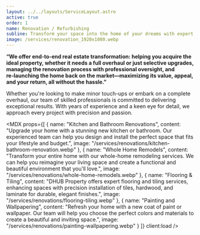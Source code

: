 ```yaml
---
layout: ../../layouts/ServiceLayout.astro
active: true
order: 1
name: Renovation / Refurbishing
subline: Transform your space into the home of your dreams with expert renovation services that bring your vision to life, from minor touch-ups to complete overhauls.
image: /services/renovation_1920x1080.webp
---
```



**“We offer end‑to‑end real estate transformation: helping you acquire the ideal property, whether it needs a full overhaul or just selective upgrades, managing the renovation process with professional oversight, and re‑launching the home back on the market—maximizing its value, appeal, and your return, all without the hassle.”**

Whether you're looking to make minor touch-ups or embark on a complete overhaul, our team of skilled professionals is committed to delivering exceptional results. With years of experience and a keen eye for detail, we approach every project with precision and passion.

  <MDX props={[
    {
      name: "Kitchen and Bathroom Renovations",
      content: "Upgrade your home with a stunning new kitchen or bathroom. Our experienced team can help you design and install the perfect space that fits your lifestyle and budget.",
      image: "/services/renovations/kitchen-bathroom-renovation.webp"
    },
    {
      name: "Whole Home Remodels",
      content: "Transform your entire home with our whole-home remodeling services. We can help you reimagine your living space and create a functional and beautiful environment that you'll love.",
      image: "/services/renovations/whole-home-remodels.webp"
    },
    {
      name: "Flooring & Tiling",
      content: "DHUB Property offers expert flooring and tiling services, enhancing spaces with precision installation of tiles, hardwood, and laminate for durable, elegant finishes.",
      image: "/services/renovations/flooring-tiling.webp"
    },
    {
      name: "Painting and Wallpapering",
      content: "Refresh your home with a new coat of paint or wallpaper. Our team will help you choose the perfect colors and materials to create a beautiful and inviting space.",
      image: "/services/renovations/painting-wallpapering.webp"
    }
  ]} client:load />